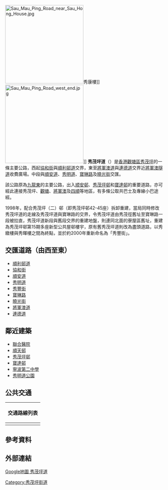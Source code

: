 {{unreferenced|time=2018-12-29T17:34:41+00:00}}
{{Infobox Hong Kong Road
|中文街道名稱 = 秀茂坪道
|英文街道名稱 = Sau Mau Ping Road
|圖片 = File:Sau Mau Ping Road near Sau Ming Primary School.jpg
|圖片說明 = 秀茂坪道近[[秀明小學|秀明小學]]
|圖片2 =
|圖片說明2 =
|隸屬幹線 =
|路段總長度 = 1.95
|車速限制 =
|行車線數量 = 四線雙程
|所在地區 = [[觀塘區|觀塘區]][[秀茂坪|秀茂坪]]
|起點 = [[協和街|協和街]]／[[順利邨道|順利邨道]]
|終點 = [[將軍澳道|將軍澳道]]／[[連德道|連德道]]
|道路命名日期 =
|行人專用區   =
|命名文件     =
|道路動工日期 =
|道路興建計劃 =
|道路舊名資料 =
|道路封閉日期 =
|通車日期   =
|收費   =
}}
[[File:Sau_Mau_Ping_Road_near_Sau_Hong_House.jpg|250px]]秀康樓]]
[[File:Sau_Mau_Ping_Road_west_end.jpg|250px]]]]
'''秀茂坪道'''（{{lang-en|Sau Mau Ping Road}}）是[[香港|香港]][[觀塘區|觀塘區]][[秀茂坪|秀茂坪]]的一條主要公路，西起[[協和街|協和街]]與[[順利邨道|順利邨道]]交界，東至[[將軍澳道|將軍澳道]]與[[連德道|連德道]]交界近[[將軍澳隧道|將軍澳隧道]]收費廣場。中段與[[順安道|順安道]]、[[秀明道|秀明道]]、[[寶琳路|寶琳路]]及[[曉光街|曉光街]]交匯。

該公路原為[[九龍東|九龍東]]的主要公路，出入[[顺安邨|顺安邨]]、[[秀茂坪邨|秀茂坪邨]]和[[寶達邨|寶達邨]]的重要道路，亦可經此連接秀茂坪、[[觀塘|觀塘]]、[[將軍澳|將軍澳]]及[[四順|四順]]等地區，有多條公取共巴士及專線小巴途經。

1998年，配合秀茂坪（二）邨（即秀茂坪邨42-45座）拆卸重建，當局同時修改秀茂坪道的走線及秀茂坪道與寶琳路的交界，令秀茂坪道由秀茂徑舊址至寶琳路一段被拉直，秀茂坪道新段與舊段交界的重建地盤，則連同北面的寮屋區舊址，重建為秀茂坪邨第15期多座新型公共屋邨樓宇，原有舊秀茂坪道則改為盡頭道路，以秀緻樓與秀暉樓之間為終點，並於約2000年重新命名為「秀豐街」。

==交匯道路（由西至東）==
*[[順利邨道|順利邨道]]
*[[協和街|協和街]]
*[[順安道|順安道]]
*[[秀明道|秀明道]]
*[[秀豐街|秀豐街]]
*[[寶琳路|寶琳路]]
*[[曉光街|曉光街]]
*[[將軍澳道|將軍澳道]]
*[[連德道|連德道]]

==鄰近建築==
*[[基督教聯合醫院|聯合醫院]]
*[[順天邨|順天邨]]
*[[秀茂坪邨|秀茂坪邨]]
*[[寶達邨|寶達邨]]
*[[寧波第二中學|寧波第二中學]]
*[[秀明道公園|秀明道公園]]

==公共交通==
{| class="mw-collapsible mw-collapsed wikitable" style="background:white; margin: 0 auto; width: auto;" 
! 交通路線列表
|-
|
{{九龍新界巴士簡單列表|11C|11X|13D|13M|13P|13X|14D|14H|23|23M|26M|88|93A|93K|93M|95|95M|98A|98C|98P|213B|213D|213M|213S|213X|214|290|290A|290B|293S|N213|N214|N216|N290|N293}}
{{過海隧道巴士簡單列表|601|601P|613|613A|619|619P|619X|N691}}{{九龍專線小巴簡單列表|47|48|49|49M|54|54M|60|71A|71B|76A|76B|89A|89B|89C|90B}}
{{新界專線小巴簡單列表|12|12A|13|17|19S|111}}
|}

==參考資料==
{{reflist}}

==外部連結==
[http://maps.google.com.hk/maps?q=%E7%A7%80%E8%8C%82%E5%9D%AA%E9%81%93&hl=zh-TW&ie=UTF8&ll=22.319629,114.233801&spn=0.015582,0.033023&sll=22.318875,114.233694&sspn=0.015582,0.033023&vpsrc=0&brcurrent=3,0x340403fc4c16e0db:0x96f1e4bd0e80d27,0,0x3404014883a04d95:0xf7ab69df5f85d6b3&hnear=%E7%A7%80%E8%8C%82%E5%9D%AA%E9%81%93&t=m&z=16 Google地圖 秀茂坪道]

[[Category:秀茂坪街道|Category:秀茂坪街道]]